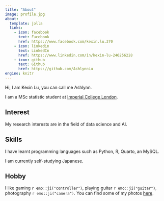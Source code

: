 ```yaml
---
title: "About"
image: profile.jpg
about:
  template: jolla
  links:
    - icon: facebook
      text: Facebook
      href: https://www.facebook.com/kexin.lu.370
    - icon: linkedin
      text: LinkedIn
      href: https://www.linkedin.com/in/kexin-lu-246256228
    - icon: github
      text: Github
      href: https://github.com/AshlynnLu
engine: knitr
---
```


Hi, I am Kexin Lu, you can call me Ashlynn. 

I am a MSc statistic student at [Imperial College London](https://www.imperial.ac.uk).

## Interest

My research interests are in the field of data science and AI. 

## Skills

I have learnt programming languages such as Python, R, Quarto, an MySQL.

I am currently self-studying Japanese.

## Hobby

I like gaming `r emo::ji("controller")`, playing guitar `r emo::ji("guitar")`, photography `r emo::ji("camera")`. You can find some of my photos [here](photo.qmd).
